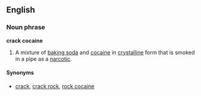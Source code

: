 ==English==
===Noun phrase===
'''crack cocaine'''

#A mixture of [[baking soda]] and [[cocaine]] in [[crystalline]] form that is smoked in a pipe as a [[narcotic]].

====Synonyms====
*[[crack]], [[crack rock]], [[rock cocaine]]